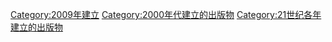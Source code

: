 {{Cat topic in year| topic=建立的出版物| year=2009}}

[[Category:2009年建立|Category:2009年建立]]
[[Category:2000年代建立的出版物|Category:2000年代建立的出版物]]
[[Category:21世纪各年建立的出版物|Category:21世纪各年建立的出版物]]
